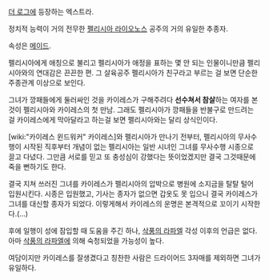 [[더 로그]]에 등장하는 엑스트라.

정치적 능력이 거의 전무한 [[펠리시아 라이오노스]] 공주의 거의 유일한 추종자.

속성은 [[메이드]].

펠리시아에게 애칭으로 불리고 펠리시아가 애정을 표하는 몇 안 되는 인물이니만큼 펠리시아와의 연대감은 끈끈한 편. 그 살육공주 펠리시아가 친구라고 부르는 걸 보면 단순한 주종관계 이상으로 보인다. 

그녀가 깡패들에게 둘러싸인 것을 카이레스가 구해주려다 '''선수쳐서 참살'''하는 여자를 본 것이 펠리시아와 카이레스의 첫 만남. 그래도 펠리시아가 깡패들을 반불구로 만드려는 걸 카이레스에게 막아달라고 하는걸 보면 펠리시아와는 달리 상식인이다.

[wiki:"카이레스 윈드워커" 카이레스]와 펠리시아가 만나기 전부터, 펠리시아의 무사수행이 시작된 직후부터 개념이 없는 펠리시아는 일반 시녀인 그녀를 무사수행 시종으로 끌고 다녔다. 그만큼 서로를 믿고 또 충성심이 강했다는 뜻이었겠지만 결국 그것때문에 죽을 뻔하기도 한다. 

결국 지쳐 쓰러진 그녀를 카이레스가 펠리시아의 압박으로 병원에 소지금을 탈탈 털어 입원시킨다. 시종은 입원했고, 기사는 종자가 없으면 갑옷도 못 입으니 결국 카이레스가 그녀를 대신할 종자가 되었다. 이렇게해서 카이레스의 운명은 본격적으로 꼬이기 시작한다.(...)

후에 일행이 성에 잠입할 때 도움을 주긴 하나, [[삭풍의 라파엘]] 각성 이후의 언급은 없다. 아마 [[삭풍의 라파엘]]에 의해 숙청되었을 가능성이 높다.

여담이지만 카이레스를 잘생겼다고 칭찬한 사람은 드라이어드 3자매를 제외하면 그녀가 유일하다.
